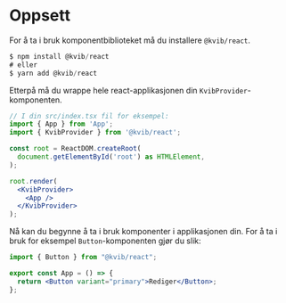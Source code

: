 
<Meta title="Oppsett" />

# Oppsett

For å ta i bruk komponentbiblioteket må du installere `@kvib/react`.

```jsx
$ npm install @kvib/react
# eller
$ yarn add @kvib/react
```

Etterpå må du wrappe hele react-applikasjonen din `KvibProvider`-komponenten.

```jsx
// I din src/index.tsx fil for eksempel:
import { App } from 'App';
import { KvibProvider } from '@kvib/react';

const root = ReactDOM.createRoot(
  document.getElementById('root') as HTMLElement,
);

root.render(
  <KvibProvider>
    <App />
  </KvibProvider>
);
```

Nå kan du begynne å ta i bruk komponenter i applikasjonen din. For å ta i bruk for eksempel `Button`-komponenten gjør du slik:

```jsx
import { Button } from "@kvib/react";

export const App = () => {
  return <Button variant="primary">Rediger</Button>;
};
```
